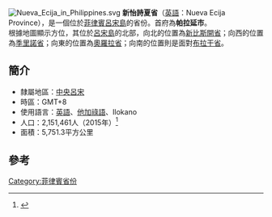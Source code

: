 [[File:Nueva_Ecija_in_Philippines.svg|right]]
'''新怡詩夏省'''（[[英語|英語]]：Nueva Ecija Province），是一個位於[[菲律賓|菲律賓]][[呂宋島|呂宋島]]的省份。首府為'''帕拉延市'''。<br>
根據地圖顯示方位，其位於[[呂宋島|呂宋島]]的北部，向北的位置為[[新比斯開省|新比斯開省]]；向西的位置為[[季里諾省|季里諾省]]；向東的位置為[[奧羅拉省|奧羅拉省]]；向南的位置則是面對[[布拉干省|布拉干省]]。

==簡介==
*隸屬地區：[[中央呂宋|中央呂宋]]
*時區：GMT+8
*使用語言：[[英語|英語]]、[[他加祿語|他加祿語]]、Ilokano
*人口：2,151,461人（2015年）<ref>{{cite web|title=Population and Annual Growth Rates for Region, Provinces and Highly Urbanized Cities  Based on Censuses 1995, 2000 and 2007|url=http://www.census.gov.ph/data/census2007/index.html|work=2007 Census|publisher=National Statistics Office|accessdate=16 July 2011|archive-date=2008-11-20|archive-url=https://web.archive.org/web/20081120024509/http://www.census.gov.ph/data/census2007/index.html|dead-url=no}}</ref>
*面積：5,751.3平方公里

==參考==
{{reflist}}

{{菲律賓行政區劃|nocat}}
{{菲律賓小作品}}

[[Category:菲律賓省份|Category:菲律賓省份]]